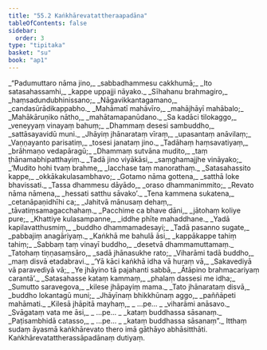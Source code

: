 ```yaml
---
title: "55.2 Kaṅkhārevatattheraapadāna"
tableOfContents: false
sidebar:
  order: 3
type: "tipitaka"
basket: "su"
book: "ap1"
---
```



<DynamicBreadcrumb />

<Division number="34" book="ap1">

<Paragraph number="7369" type="verses" book="ap1">
_“Padumuttaro nāma jino,_  
_sabbadhammesu cakkhumā;_  
_Ito satasahassamhi,_  
_kappe uppajji nāyako._  

</Paragraph>

</Division>
<Division number="35" book="ap1">

<Paragraph number="7370" type="verses" book="ap1">
_Sīhahanu brahmagiro,_  
_haṃsadundubhinissano;_  
_Nāgavikkantagamano,_  
_candasūrādikappabho._  

</Paragraph>

</Division>
<Division number="36" book="ap1">

<Paragraph number="7371" type="verses" book="ap1">
_Mahāmatī mahāvīro,_  
_mahājhāyī mahābalo;_  
_Mahākāruṇiko nātho,_  
_mahātamapanūdano._  

</Paragraph>

</Division>
<Division number="37" book="ap1">

<Paragraph number="7372" type="verses" book="ap1">
_Sa kadāci tilokaggo,_  
_veneyyaṃ vinayaṃ bahuṃ;_  
_Dhammaṃ desesi sambuddho,_  
_sattāsayavidū muni._  

</Paragraph>

</Division>
<Division number="38" book="ap1">

<Paragraph number="7373" type="verses" book="ap1">
_Jhāyiṃ jhānarataṃ vīraṃ,_  
_upasantaṃ anāvilaṃ;_  
_Vaṇṇayanto parisatiṃ,_  
_tosesi janataṃ jino._  

</Paragraph>

</Division>
<Division number="39" book="ap1">

<Paragraph number="7374" type="verses" book="ap1">
_Tadāhaṃ haṃsavatiyaṃ,_  
_brāhmaṇo vedapāragū;_  
_Dhammaṃ sutvāna mudito,_  
_taṃ ṭhānamabhipatthayiṃ._  

</Paragraph>

</Division>
<Division number="40" book="ap1">

<Paragraph number="7375" type="verses" book="ap1">
_Tadā jino viyākāsi,_  
_saṃghamajjhe vināyako;_  
_‘Mudito hohi tvaṃ brahme,_  
_lacchase taṃ manorathaṃ._  

</Paragraph>

</Division>
<Division number="41" book="ap1">

<Paragraph number="7376" type="verses" book="ap1">
_Satasahassito kappe,_  
_okkākakulasambhavo;_  
_Gotamo nāma gottena,_  
_satthā loke bhavissati._  

</Paragraph>

</Division>
<Division number="42" book="ap1">

<Paragraph number="7377" type="verses" book="ap1">
_Tassa dhammesu dāyādo,_  
_oraso dhammanimmito;_  
_Revato nāma nāmena,_  
_hessati satthu sāvako’._  

</Paragraph>

</Division>
<Division number="43" book="ap1">

<Paragraph number="7378" type="verses" book="ap1">
_Tena kammena sukatena,_  
_cetanāpaṇidhīhi ca;_  
_Jahitvā mānusaṃ dehaṃ,_  
_tāvatiṃsamagacchahaṃ._  

</Paragraph>

</Division>
<Division number="44" book="ap1">

<Paragraph number="7379" type="verses" book="ap1">
_Pacchime ca bhave dāni,_  
_jātohaṃ koliye pure;_  
_Khattiye kulasampanne,_  
_iddhe phīte mahaddhane._  

</Paragraph>

</Division>
<Division number="45" book="ap1">

<Paragraph number="7380" type="verses" book="ap1">
_Yadā kapilavatthusmiṃ,_  
_buddho dhammamadesayi;_  
_Tadā pasanno sugate,_  
_pabbajiṃ anagāriyaṃ._  

</Paragraph>

</Division>
<Division number="46" book="ap1">

<Paragraph number="7381" type="verses" book="ap1">
_Kaṅkhā me bahulā āsi,_  
_kappākappe tahiṃ tahiṃ;_  
_Sabbaṃ taṃ vinayī buddho,_  
_desetvā dhammamuttamaṃ._  

</Paragraph>

</Division>
<Division number="47" book="ap1">

<Paragraph number="7382" type="verses" book="ap1">
_Tatohaṃ tiṇṇasaṃsāro,_  
_sadā jhānasukhe rato;_  
_Viharāmi tadā buddho,_  
_maṃ disvā etadabravi._  

</Paragraph>

</Division>
<Division number="48" book="ap1">

<Paragraph number="7383" type="verses" book="ap1">
_‘Yā kāci kaṅkhā idha vā huraṃ vā,_  
_Sakavediyā vā paravediyā vā;_  
_Ye jhāyino tā pajahanti sabbā,_  
_Ātāpino brahmacariyaṃ carantā’._  

</Paragraph>

</Division>
<Division number="49" book="ap1">

<Paragraph number="7384" type="verses" book="ap1">
_Satasahasse kataṃ kammaṃ,_  
_phalaṃ dassesi me idha;_  
_Sumutto saravegova,_  
_kilese jhāpayiṃ mama._  

</Paragraph>

</Division>
<Division number="50" book="ap1">

<Paragraph number="7385" type="verses" book="ap1">
_Tato jhānarataṃ disvā,_  
_buddho lokantagū muni;_  
_Jhāyīnaṃ bhikkhūnaṃ aggo,_  
_paññāpeti mahāmati._  

</Paragraph>

</Division>
<Division number="51" book="ap1">

<Paragraph number="7386" type="verses" book="ap1">
_Kilesā jhāpitā mayhaṃ,_  
_ …pe… _  
_viharāmi anāsavo._  

</Paragraph>

</Division>
<Division number="52" book="ap1">

<Paragraph number="7387" type="verses" book="ap1">
_Svāgataṃ vata me āsi,_  
_ …pe… _  
_kataṃ buddhassa sāsanaṃ._  

</Paragraph>

</Division>
<Division number="53" book="ap1">

<Paragraph number="7388" type="verses" book="ap1">
_Paṭisambhidā catasso,_  
_ …pe… _  
_kataṃ buddhassa sāsanaṃ”._  

</Paragraph>

<Paragraph number="7389" book="ap1">
Itthaṃ sudaṃ āyasmā kaṅkhārevato thero imā gāthāyo abhāsitthāti.

</Paragraph>
</Division>

<Paragraph number="7390" type="center" book="ap1">
Kaṅkhārevatattherassāpadānaṃ dutiyaṃ.
</Paragraph>
